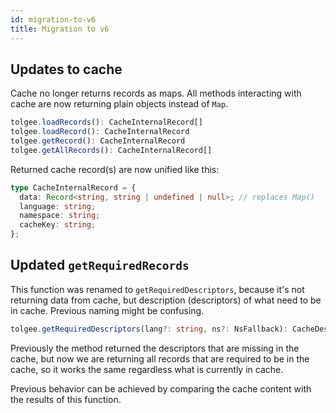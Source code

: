 ```yaml
---
id: migration-to-v6
title: Migration to v6
---
```


## Updates to cache

Cache no longer returns records as maps.
All methods interacting with cache are now returning plain objects instead of `Map`.

```ts
tolgee.loadRecords(): CacheInternalRecord[]
tolgee.loadRecord(): CacheInternalRecord
tolgee.getRecord(): CacheInternalRecord
tolgee.getAllRecords(): CacheInternalRecord[]
```

Returned cache record(s) are now unified like this:
```ts
type CacheInternalRecord = {
  data: Record<string, string | undefined | null>; // replaces Map()
  language: string;
  namespace: string;
  cacheKey: string;
};
```

## Updated `getRequiredRecords`

This function was renamed to `getRequiredDescriptors`, because it's not returning data from cache,
but description (descriptors) of what need to be in cache. Previous naming might be confusing.

```ts
tolgee.getRequiredDescriptors(lang?: string, ns?: NsFallback): CacheDescriptorInternal[]
```

Previously the method returned the descriptors that are missing in the cache, but now we are returning
all records that are required to be in the cache, so it works the same regardless what is currently in cache.

Previous behavior can be achieved by comparing the cache content with the results of this function.

## 

